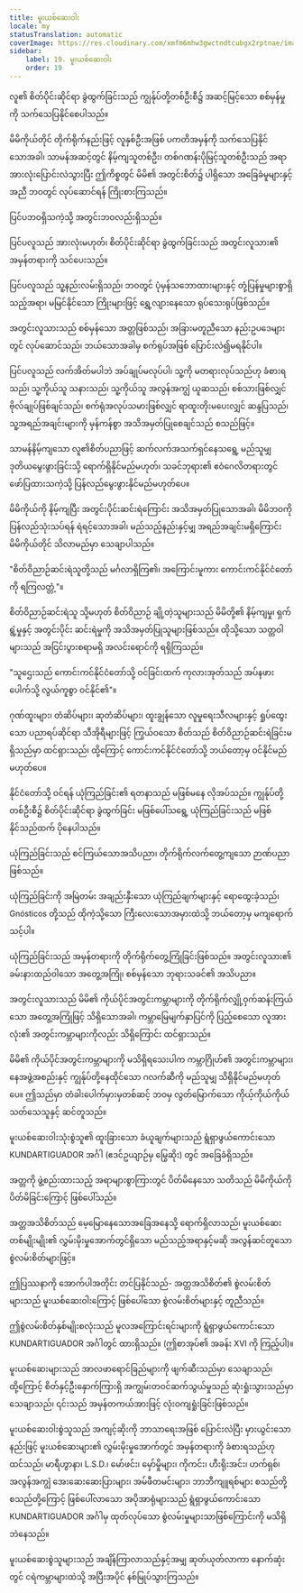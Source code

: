 ```yaml
---
title: မူးယစ်ဆေးဝါး
locale: my
statusTranslation: automatic
coverImage: https://res.cloudinary.com/xmfm6mhw3gwctndtcubgx2rptnae/image/upload/v1741354419/small_cover_la_gran_rebelion_28716e29d2.webp
sidebar:
    label: 19. မူးယစ်ဆေးဝါး
    order: 19
---
```

လူ၏ စိတ်ပိုင်းဆိုင်ရာ ခွဲထွက်ခြင်းသည် ကျွန်ုပ်တို့တစ်ဦးစီ၌ အဆင့်မြင့်သော စစ်မှန်မှုကို သက်သေပြနိုင်စေပါသည်။

မိမိကိုယ်တိုင် တိုက်ရိုက်နည်းဖြင့် လူနှစ်ဦးအဖြစ် ပကတိအမှန်ကို သက်သေပြနိုင်သောအခါ၊ သာမန်အဆင့်တွင် နိမ့်ကျသူတစ်ဦး၊ တစ်ဂဏန်းပိုမြင့်သူတစ်ဦးသည် အရာအားလုံးပြောင်းလဲသွားပြီး ဤကိစ္စတွင် မိမိ၏ အတွင်းစိတ်၌ ပါရှိသော အခြေခံမူများနှင့်အညီ ဘဝတွင် လုပ်ဆောင်ရန် ကြိုးစားကြသည်။

ပြင်ပဘဝရှိသကဲ့သို့ အတွင်းဘဝလည်းရှိသည်။

ပြင်ပလူသည် အားလုံးမဟုတ်၊ စိတ်ပိုင်းဆိုင်ရာ ခွဲထွက်ခြင်းသည် အတွင်းလူသား၏ အမှန်တရားကို သင်ပေးသည်။

ပြင်ပလူသည် သူ့နည်းလမ်းရှိသည်၊ ဘဝတွင် ပုံမှန်သဘောထားများနှင့် တုံ့ပြန်မှုများစွာရှိသည့်အရာ၊ မမြင်နိုင်သော ကြိုးများဖြင့် ရွှေ့လျားနေသော ရုပ်သေးရုပ်ဖြစ်သည်။

အတွင်းလူသားသည် စစ်မှန်သော အတ္တဖြစ်သည်၊ အခြားမတူညီသော နည်းဥပဒေများတွင် လုပ်ဆောင်သည်၊ ဘယ်သောအခါမှ စက်ရုပ်အဖြစ် ပြောင်းလဲ၍မရနိုင်ပါ။

ပြင်ပလူသည် လက်အိတ်မပါဘဲ အပ်ချုပ်မလုပ်ပါ၊ သူ့ကို မတရားလုပ်သည်ဟု ခံစားရသည်၊ သူ့ကိုယ်သူ သနားသည်၊ သူ့ကိုယ်သူ အလွန်အကျွံ ယူဆသည်၊ စစ်သားဖြစ်လျှင် ဗိုလ်ချုပ်ဖြစ်ချင်သည်၊ စက်ရုံအလုပ်သမားဖြစ်လျှင် ရာထူးတိုးမပေးလျှင် ဆန္ဒပြသည်၊ သူ့အရည်အချင်းများကို မှန်ကန်စွာ အသိအမှတ်ပြုစေချင်သည် စသည်ဖြင့်။

သာမန်နိမ့်ကျသော လူ၏စိတ်ပညာဖြင့် ဆက်လက်အသက်ရှင်နေသရွေ့ မည်သူမျှ ဒုတိယမွေးဖွားခြင်းသို့ ရောက်ရှိနိုင်မည်မဟုတ်၊ သခင်ဘုရား၏ ဧဝံဂေလိတရားတွင် ဖော်ပြထားသကဲ့သို့ ပြန်လည်မွေးဖွားနိုင်မည်မဟုတ်ပေ။

မိမိကိုယ်ကို နိမ့်ကျပြီး အတွင်းပိုင်းဆင်းရဲကြောင်း အသိအမှတ်ပြုသောအခါ၊ မိမိဘဝကို ပြန်လည်သုံးသပ်ရန် ရဲရင့်သောအခါ၊ မည်သည့်နည်းနှင့်မျှ အရည်အချင်းမရှိကြောင်း မိမိကိုယ်တိုင် သိလာမည်မှာ သေချာပါသည်။

"စိတ်ဝိညာဉ်ဆင်းရဲသူတို့သည် မင်္ဂလာရှိကြ၏၊ အကြောင်းမူကား ကောင်းကင်နိုင်ငံတော်ကို ရကြလတ္တံ့"။

စိတ်ဝိညာဉ်ဆင်းရဲသူ သို့မဟုတ် စိတ်ဝိညာဉ် ချို့တဲ့သူများသည် မိမိတို့၏ နိမ့်ကျမှု၊ ရှက်ရွံ့မှုနှင့် အတွင်းပိုင်း ဆင်းရဲမှုကို အသိအမှတ်ပြုသူများဖြစ်သည်။ ထိုသို့သော သတ္တဝါများသည် အငြင်းပွားစရာမရှိ အလင်းရောင်ကို ရရှိကြသည်။

"သူဌေးသည် ကောင်းကင်နိုင်ငံတော်သို့ ဝင်ခြင်းထက် ကုလားအုတ်သည် အပ်နဖားပေါက်သို့ လွယ်ကူစွာ ဝင်နိုင်၏"။

ဂုဏ်ထူးများ၊ တံဆိပ်များ၊ ဆုတံဆိပ်များ၊ ထူးချွန်သော လူမှုရေးသီလများနှင့် ရှုပ်ထွေးသော ပညာရပ်ဆိုင်ရာ သီအိုရီများဖြင့် ကြွယ်ဝသော စိတ်သည် စိတ်ဝိညာဉ်ဆင်းရဲခြင်းမရှိသည်မှာ ထင်ရှားသည်၊ ထို့ကြောင့် ကောင်းကင်နိုင်ငံတော်သို့ ဘယ်တော့မှ ဝင်နိုင်မည်မဟုတ်ပေ။

နိုင်ငံတော်သို့ ဝင်ရန် ယုံကြည်ခြင်း၏ ရတနာသည် မဖြစ်မနေ လိုအပ်သည်။ ကျွန်ုပ်တို့တစ်ဦးစီ၌ စိတ်ပိုင်းဆိုင်ရာ ခွဲထွက်ခြင်း မဖြစ်ပေါ်သရွေ့ ယုံကြည်ခြင်းသည် မဖြစ်နိုင်သည်ထက် ပိုနေပါသည်။

ယုံကြည်ခြင်းသည် စင်ကြယ်သောအသိပညာ၊ တိုက်ရိုက်လက်တွေ့ကျသော ဉာဏ်ပညာဖြစ်သည်။

ယုံကြည်ခြင်းကို အမြဲတမ်း အချည်းနှီးသော ယုံကြည်ချက်များနှင့် ရောထွေးခဲ့သည်၊ Gnósticos တို့သည် ထိုကဲ့သို့သော ကြီးလေးသောအမှားထဲသို့ ဘယ်တော့မှ မကျရောက်သင့်ပါ။

ယုံကြည်ခြင်းသည် အမှန်တရားကို တိုက်ရိုက်တွေ့ကြုံခြင်းဖြစ်သည်။ အတွင်းလူသား၏ ခမ်းနားထည်ဝါသော အတွေ့အကြုံ၊ စစ်မှန်သော ဘုရားသခင်၏ အသိပညာ။

အတွင်းလူသားသည် မိမိ၏ ကိုယ်ပိုင်အတွင်းကမ္ဘာများကို တိုက်ရိုက်လျှို့ဝှက်ဆန်းကြယ်သော အတွေ့အကြုံဖြင့် သိရှိသောအခါ၊ ကမ္ဘာမြေမျက်နှာပြင်ကို ပြည့်စေသော လူအားလုံး၏ အတွင်းကမ္ဘာများကိုလည်း သိရှိကြောင်း ထင်ရှားသည်။

မိမိ၏ ကိုယ်ပိုင်အတွင်းကမ္ဘာများကို မသိရှိရသေးပါက ကမ္ဘာဂြိုဟ်၏ အတွင်းကမ္ဘာများ၊ နေအဖွဲ့အစည်းနှင့် ကျွန်ုပ်တို့နေထိုင်သော ဂလက်ဆီကို မည်သူမျှ သိရှိနိုင်မည်မဟုတ်ပေ။ ဤသည်မှာ တံခါးပေါက်မှားမှတစ်ဆင့် ဘဝမှ လွတ်မြောက်သော ကိုယ့်ကိုယ်ကိုယ် သတ်သေသူနှင့် ဆင်တူသည်။

မူးယစ်ဆေးဝါးသုံးစွဲသူ၏ ထူးခြားသော ခံယူချက်များသည် ရွံရှာဖွယ်ကောင်းသော KUNDARTIGUADOR အင်္ဂါ (ဧဒင်ဥယျာဉ်မှ မြွေဆိုး) တွင် အခြေခံရှိသည်။

အတ္တကို ဖွဲ့စည်းထားသည့် အရာများစွာကြားတွင် ပိတ်မိနေသော သတိသည် မိမိကိုယ်ကို ပိတ်မိခြင်းကြောင့် ဖြစ်ပေါ်သည်။

အတ္တအသိစိတ်သည် မေ့မြောနေသောအခြေအနေသို့ ရောက်ရှိလာသည်၊ မူးယစ်ဆေးတစ်မျိုးမျိုး၏ လွှမ်းမိုးမှုအောက်တွင်ရှိသော မည်သည့်အရာနှင့်မဆို အလွန်ဆင်တူသော စွဲလမ်းစိတ်များဖြင့်။

ဤပြဿနာကို အောက်ပါအတိုင်း တင်ပြနိုင်သည်- အတ္တအသိစိတ်၏ စွဲလမ်းစိတ်များသည် မူးယစ်ဆေးဝါးကြောင့် ဖြစ်ပေါ်သော စွဲလမ်းစိတ်များနှင့် တူညီသည်။

ဤစွဲလမ်းစိတ်နှစ်မျိုးစလုံးသည် မူလအကြောင်းရင်းများကို ရွံရှာဖွယ်ကောင်းသော KUNDARTIGUADOR အင်္ဂါတွင် ထားရှိသည်။ (ဤစာအုပ်၏ အခန်း XVI ကို ကြည့်ပါ)။

မူးယစ်ဆေးများသည် အာလဖာရောင်ခြည်များကို ဖျက်ဆီးသည်မှာ သေချာသည်၊ ထို့ကြောင့် စိတ်နှင့်ဦးနှောက်ကြားရှိ အကျွမ်းတဝင်ဆက်သွယ်မှုသည် ဆုံးရှုံးသွားသည်မှာ သေချာသည်၊ ၎င်းသည် အမှန်တကယ်အားဖြင့် လုံးဝကျရှုံးခြင်းဖြစ်သည်။

မူးယစ်ဆေးဝါးစွဲသူသည် အကျင့်ဆိုးကို ဘာသာရေးအဖြစ် ပြောင်းလဲပြီး မှားယွင်းသောနည်းဖြင့် မူးယစ်ဆေးများ၏ လွှမ်းမိုးမှုအောက်တွင် အမှန်တရားကို ခံစားရသည်ဟု ထင်သည်၊ မာရီဟွာနာ၊ L.S.D.၊ မော်ဖင်း၊ မှော်မှိုများ၊ ကိုကင်း၊ ဟီးရိုးအင်း၊ ဟက်ရှစ်၊ အလွန်အကျွံ အေးဆေးဆေးပြားများ၊ အမ်ဖီတမင်းများ၊ ဘာဘီကျူရစ်များ စသည်တို့ စသည်တို့ကြောင့် ဖြစ်ပေါ်လာသော အပိုအာရုံများသည် ရွံရှာဖွယ်ကောင်းသော KUNDARTIGUADOR အင်္ဂါမှ ထုတ်လုပ်သော စွဲလမ်းမှုများသာဖြစ်ကြောင်းကို မသိရှိဘဲနေသည်။

မူးယစ်ဆေးစွဲသူများသည် အချိန်ကြာလာသည်နှင့်အမျှ ဆုတ်ယုတ်လာကာ နောက်ဆုံးတွင် ငရဲကမ္ဘာများထဲသို့ အပြီးအပိုင် နစ်မြုပ်သွားကြသည်။
